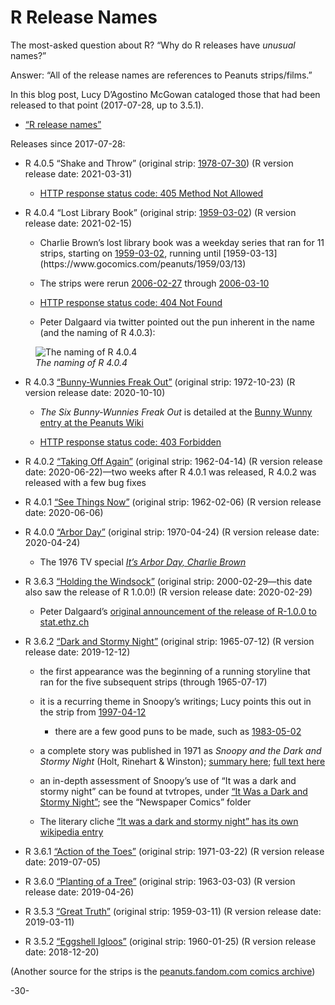 # R Release Names

The most-asked question about R? "Why do R releases have _unusual_ names?"

Answer: "All of the release names are references to Peanuts strips/films." 

In this blog post, Lucy D'Agostino McGowan cataloged those that had been released to that point (2017-07-28, up to 3.5.1).

* ["R release names"](https://livefreeordichotomize.com/2017/09/28/r-release-names/)


Releases since 2017-07-28:

* R 4.0.5 "Shake and Throw" (original strip: [1978-07-30](https://www.gocomics.com/peanuts/1978/07/30)) (R version release date: 2021-03-31)

  - [HTTP response status code: 405 Method Not Allowed](https://developer.mozilla.org/en-US/docs/Web/HTTP/Status/405)


* R 4.0.4 "Lost Library Book" (original strip: [1959-03-02](https://www.gocomics.com/peanuts/1959/03/02)) (R version release date: 2021-02-15)

  - Charlie Brown's lost library book was a weekday series that ran for 11 strips, starting on [1959-03-02](https://www.gocomics.com/peanuts/1959/03/02), running until [1959-03-13] (https://www.gocomics.com/peanuts/1959/03/13)
  
  - The strips were rerun [2006-02-27](https://www.gocomics.com/peanuts/2006/02/27) through [2006-03-10](https://www.gocomics.com/peanuts/2006/03/10)

  - [HTTP response status code: 404 Not Found](https://developer.mozilla.org/en-US/docs/Web/HTTP/Status/404)

  - Peter Dalgaard via twitter pointed out the pun inherent in the name (and the naming of R 4.0.3):

![_The naming of R 4.0.4_](images\Peter_Dalgaard_r404_name.JPG)




* R 4.0.3 ["Bunny-Wunnies Freak Out"](https://www.gocomics.com/peanuts/1972/10/23) (original strip: 1972-10-23) (R version release date: 2020-10-10)

  - _The Six Bunny-Wunnies Freak Out_ is detailed at the [Bunny Wunny entry at the Peanuts Wiki](https://peanuts.fandom.com/wiki/Bunny_Wunny) 

  - [HTTP response status code: 403 Forbidden](https://developer.mozilla.org/en-US/docs/Web/HTTP/Status/403)


* R 4.0.2 ["Taking Off Again"](https://www.gocomics.com/peanuts/1962/04/14) (original strip: 1962-04-14) (R version release date: 2020-06-22)—two weeks after R 4.0.1 was released, R 4.0.2 was released with a few bug fixes


* R 4.0.1 ["See Things Now"](https://www.gocomics.com/peanuts/1962/02/06) (original strip: 1962-02-06) (R version release date: 2020-06-06)


* R 4.0.0 ["Arbor Day"](https://www.gocomics.com/peanuts/1970/04/24) (original strip: 1970-04-24) (R version release date: 2020-04-24)

  - The 1976 TV special [_It's Arbor Day, Charlie Brown_](https://peanuts.fandom.com/wiki/It%27s_Arbor_Day,_Charlie_Brown?fbclid=IwAR1LPS3ksgWm-MZlWZ0YicwyOCzOJK94LDfvZFibaScVrtaLY4O6ZrWzEVE) 



* R 3.6.3 ["Holding the Windsock"](https://www.gocomics.com/peanuts/2000/02/29) (original strip: 2000-02-29—this date also saw the release of R 1.0.0!) (R version release date: 2020-02-29)

  - Peter Dalgaard's [original announcement of the release of R-1.0.0 to stat.ethz.ch](https://stat.ethz.ch/pipermail/r-announce/2000/000127.html)


* R 3.6.2 ["Dark and Stormy Night"](https://www.gocomics.com/peanuts/1965/07/12) (original strip: 1965-07-12) (R version release date: 2019-12-12)

  - the first appearance was the beginning of a running storyline that ran for the five subsequent strips (through 1965-07-17)

  - it is a recurring theme in Snoopy's writings; Lucy points this out in the strip from [1997-04-12](https://www.gocomics.com/peanuts/1997/04/22)
  
    - there are a few good puns to be made, such as [1983-05-02](https://www.gocomics.com/peanuts/1983/05/02)

  - a complete story was published in 1971 as _Snoopy and the Dark and Stormy Night_ (Holt, Rinehart & Winston); [summary here](http://curiouspages.blogspot.com/2010/02/snoopy-and-it-was-dark-and-stormy-night.html); [full text here](https://mikeconley.ca/blog/2010/02/13/it-was-a-dark-and-stormy-night/) 

  - an in-depth assessment of Snoopy's use of "It was a dark and stormy night" can be found at tvtropes, under ["It Was a Dark and Stormy Night"](https://tvtropes.org/pmwiki/pmwiki.php/Main/ItWasADarkAndStormyNight); see the "Newspaper Comics" folder
  
  - The literary cliche ["It was a dark and stormy night" has its own wikipedia entry](https://en.wikipedia.org/wiki/It_was_a_dark_and_stormy_night)


* R 3.6.1 ["Action of the Toes"](https://www.gocomics.com/peanuts/1971/03/22) (original strip: 1971-03-22) (R version release date: 2019-07-05)

* R 3.6.0 ["Planting of a Tree"](https://www.gocomics.com/peanuts/1963/03/03) (original strip: 1963-03-03) (R version release date: 2019-04-26)

* R 3.5.3 ["Great Truth"](https://www.gocomics.com/peanuts/1959/03/11) (original strip: 1959-03-11) (R version release date: 2019-03-11)

* R 3.5.2 ["Eggshell Igloos"](https://www.gocomics.com/peanuts/1960/01/25) (original strip: 1960-01-25) (R version release date: 2018-12-20)



(Another source for the strips is the [peanuts.fandom.com comics archive](https://peanuts.fandom.com/wiki/Category:Comic_strips))


-30-
